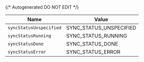 {/* Autogenerated DO NOT EDIT  */}

| Name                    | Value                   |
| ----------------------- | ----------------------- |
| `syncStatusUnspecified` | SYNC_STATUS_UNSPECIFIED |
| `syncStatusRunning`     | SYNC_STATUS_RUNNING     |
| `syncStatusDone`        | SYNC_STATUS_DONE        |
| `syncStatusError`       | SYNC_STATUS_ERROR       |

